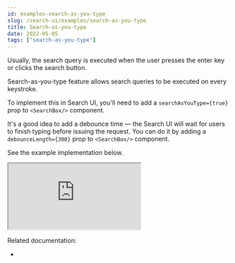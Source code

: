 ```yaml
---
id: examples-search-as-you-type
slug: /search-ui/examples/search-as-you-type
title: Search-as-you-type
date: 2022-05-05
tags: ["search-as-you-type"]
---
```


Usually, the search query is executed when the user presses the enter key or clicks the search button.

Search-as-you-type feature allows search queries to be executed on every keystroke.

To implement this in Search UI, you'll need to add a `searchAsYouType={true}` prop to `<SearchBox/>` component.

It's a good idea to add a debounce time — the Search UI will wait for users to finish typing before issuing the request. You can do it by adding a `debounceLength={300}` prop to `<SearchBox/>` component.

See the example implementation below.

<iframe
  src="https://codesandbox.io/embed/github/elastic/search-ui/tree/master/examples/sandbox?autoresize=1&fontsize=12&initialpath=%2Fsearch-as-you-type&module=%2Fsrc%2Fpages%2Fsearch-as-you-type%2Findex.js&theme=light&view=preview&hidedevtools=1"
  style={{
    width: "100%",
    height: "800px",
    overflow: "hidden"
  }}
  highlights="218,219,220"
  title="Search UI"
  allow="accelerometer; ambient-light-sensor; camera; encrypted-media; geolocation; gyroscope; hid; microphone; midi; payment; usb; vr; xr-spatial-tracking"
  sandbox="allow-forms allow-modals allow-popups allow-presentation allow-same-origin allow-scripts"
></iframe>

Related documentation:

- <DocLink id="api-react-components-search-box" text="SearchBox component" />
